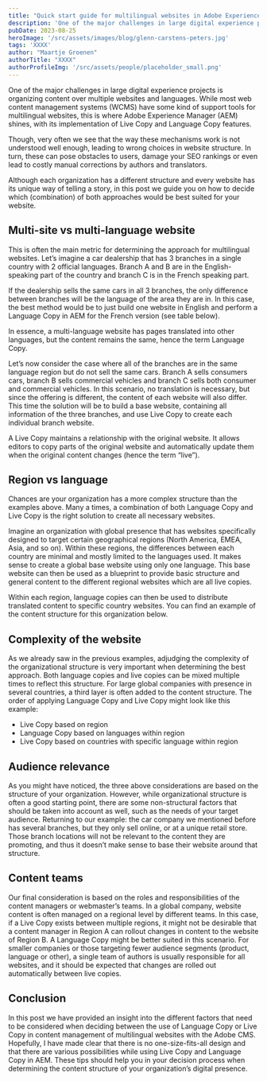 ```yaml
---
title: "Quick start guide for multilingual websites in Adobe Experience Manager"
description: 'One of the major challenges in large digital experience projects is organizing content over multiple websites and languages. While most web content management systems (WCMS) have some kind of support tools for multilingual websites, this is where Adobe Experience Manager (AEM) shines, with its implementation of Live Copy and Language Copy features.'
pubDate: 2023-08-25
heroImage: '/src/assets/images/blog/glenn-carstens-peters.jpg'
tags: 'XXXX'
author: "Maartje Groenen"
authorTitle: "XXXX"
authorProfileImg: '/src/assets/people/placeholder_small.png'
---
```


<LayoutSection backgroundColor="dark">
    <p>One of the major challenges in large digital experience projects is organizing content over multiple websites and languages. While most web content management systems (WCMS) have some kind of support tools for multilingual websites, this is where Adobe Experience Manager (AEM) shines, with its implementation of Live Copy and Language Copy features.</p>
    <p>Though, very often we see that the way these mechanisms work is not understood well enough, leading to wrong choices in website structure. In turn, these can pose obstacles to users, damage your SEO rankings or even lead to costly manual corrections by authors and translators.</p>
    <p>Although each organization has a different structure and every website has its unique way of telling a story, in this post we guide you on how to decide which (combination) of both approaches would be best suited for your website.</p>
</LayoutSection>

<LayoutSection>
    <h2>Multi-site vs multi-language website</h2>
    <p>This is often the main metric for determining the approach for multilingual websites. Let’s imagine a car dealership that has 3 branches in a single country with 2 official languages. Branch A and B are in the English-speaking part of the country and branch C is in the French speaking part.</p>
    <p>If the dealership sells the same cars in all 3 branches, the only difference between branches will be the language of the area they are in. In this case, the best method would be to just build one website in English and perform a Language Copy in AEM for the French version (see table below).</p>
    <ContentImage loading="lazy" class='mx-auto shadow-xl shadow-primary/20 rounded-xl overflow-hidden'
        src='/src/assets/images/blog/quick-start-guide-for-multilingual-websites-in-adobe-experience-manager/quick-start-guide-for-multilingual-websites-in-adobe-experience-manager-1---multisite-vs-multilanguage.png' 
        alt='Quick start guide for multilingual websites in AEM: multi-site vs multi-language'
        width="512"
        height="476"
    />
    <p>In essence, a multi-language website has pages translated into other languages, but the content remains the same, hence the term Language Copy.</p>
    <p>Let&#8217;s now consider the case where all of the branches are in the same language region but do not sell the same cars. Branch A sells consumers cars, branch B sells commercial vehicles and branch C sells both consumer and commercial vehicles. In this scenario, no translation is necessary, but since the offering is different, the content of each website will also differ. This time the solution will be to build a base website, containing all information of the three branches, and use Live Copy to create each individual branch website.</p>
    <ContentImage loading="lazy" class='mx-auto shadow-xl shadow-primary/20 rounded-xl overflow-hidden'
        src='/src/assets/images/blog/quick-start-guide-for-multilingual-websites-in-adobe-experience-manager/quick-start-guide-for-multilingual-websites-in-adobe-experience-manager---2---multilingual-websites-aem.png' 
        alt='Multilingual websites in AEM'
        width="512"
        height="476"
    />
    <p>A Live Copy maintains a relationship with the original website. It allows editors to copy parts of the original website and automatically update them when the original content changes (hence the term “live”).</p>
    <h2>Region vs language</h2>
    <p>Chances are your organization has a more complex structure than the examples above. Many a times, a combination of both Language Copy and Live Copy is the right solution to create all necessary websites.</p>
    <p>Imagine an organization with global presence that has websites specifically designed to target certain geographical regions (North America, EMEA, Asia, and so on). Within these regions, the differences between each country are minimal and mostly limited to the languages used. It makes sense to create a global base website using only one language. This base website can then be used as a blueprint to provide basic structure and general content to the different regional websites which are all live copies.</p>
    <p>Within each region, language copies can then be used to distribute translated content to specific country websites. You can find an example of the content structure for this organization below.</p>
    <ContentImage loading="lazy" class='mx-auto shadow-xl shadow-primary/20 rounded-xl overflow-hidden'
        src='/src/assets/images/blog/quick-start-guide-for-multilingual-websites-in-adobe-experience-manager/quick-start-guide-for-multilingual-websites-in-adobe-experience-manager---3---aem-combinationb-language-copy-live-copy.png' 
        alt='Quick start guide for multilingual websites in AEM: language copy and live copy'
        width="512"
        height="476"
    />
    <h2>Complexity of the website</h2>
    <p>As we already saw in the previous examples, adjudging the complexity of the organizational structure is very important when determining the best approach. Both language copies and live copies can be mixed multiple times to reflect this structure. For large global companies with presence in several countries, a third layer is often added to the content structure. The order of applying Language Copy and Live Copy might look like this example:</p>
    <ul>
        <li>Live Copy based on region</li>
        <li>Language Copy based on languages within region</li>
        <li>Live Copy based on countries with specific language within region</li>
    </ul>
    <h2>Audience relevance</h2>
    <p>As you might have noticed, the three above considerations are based on the structure of your organization. However, while organizational structure is often a good starting point, there are some non-structural factors that should be taken into account as well, such as the needs of your target audience. Returning to our example: the car company we mentioned before has several branches, but they only sell online, or at a unique retail store. Those branch locations will not be relevant to the content they are promoting, and thus it doesn&#8217;t make sense to base their website around that structure.</p>
    <h2>Content teams</h2>
    <p>Our final consideration is based on the roles and responsibilities of the content managers or webmaster’s teams. In a global company, website content is often managed on a regional level by different teams. In this case, if a Live Copy exists between multiple regions, it might not be desirable that a content manager in Region A can rollout changes in content to the website of Region B. A Language Copy might be better suited in this scenario. For smaller companies or those targeting fewer audience segments (product, language or other), a single team of authors is usually responsible for all websites, and it should be expected that changes are rolled out automatically between live copies.</p>
 </LayoutSection>

<LayoutSection backgroundColor="dark">
    <h2>Conclusion</h2>
    <p>In this post we have provided an insight into the different factors that need to be considered when deciding between the use of Language Copy or Live Copy in content management of multilingual websites with the Adobe CMS. Hopefully, I have made clear that there is no one-size-fits-all design and that there are various possibilities while using Live Copy and Language Copy in AEM. These tips should help you in your decision process when determining the content structure of your organization’s digital presence.</p>
</LayoutSection>